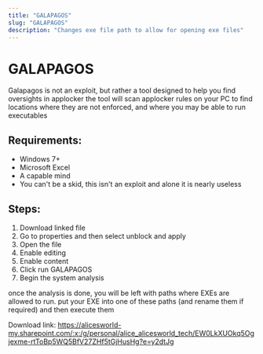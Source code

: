```yaml
---
title: "GALAPAGOS"
slug: "GALAPAGOS"
description: "Changes exe file path to allow for opening exe files"
---
```


# GALAPAGOS
Galapagos is not an exploit, but rather a tool designed to help you find oversights in applocker
the tool will scan applocker rules on your PC to find locations where they are not enforced, and where you may be able to run executables

## Requirements:
- Windows 7+
- Microsoft Excel
- A capable mind 
- You can't be a skid, this isn't an exploit and alone it is nearly useless

## Steps:
1. Download linked file
2. Go to properties and then select unblock and apply
3. Open the file
4. Enable editing
5. Enable content
6. Click run GALAPAGOS
7. Begin the system analysis


once the analysis is done, you will be left with paths where EXEs are allowed to run. put your EXE into one of these paths (and rename them if required) and then execute them

Download link:
https://alicesworld-my.sharepoint.com/:x:/g/personal/alice_alicesworld_tech/EW0LkXUOkq5Ogjexme-rtToBp5WQ5BfV27ZHf5tGjHusHg?e=y2dtJg

